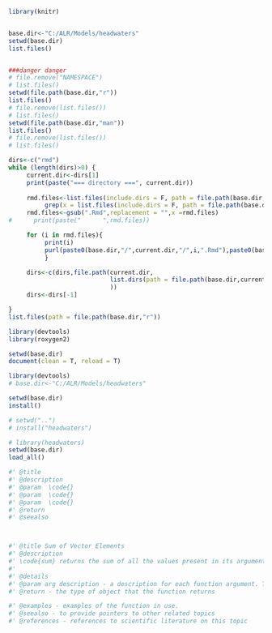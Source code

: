 ```r
library(knitr)


base.dir<-"C:/ALR/Models/headwaters"
setwd(base.dir)
list.files()


###danger danger
# file.remove("NAMESPACE")
# list.files()
setwd(file.path(base.dir,"r"))
list.files()
# file.remove(list.files())
# list.files()
setwd(file.path(base.dir,"man"))
list.files()
# file.remove(list.files())
# list.files()

dirs<-c("rmd")
while (length(dirs)>0) {
     current.dir<-dirs[1]
     print(paste("=== directory ===", current.dir))
     
     rmd.files<-list.files(include.dirs = F, path = file.path(base.dir,current.dir))[
          grep(x = list.files(include.dirs = F, path = file.path(base.dir,current.dir)),".Rmd")]
     rmd.files<-gsub(".Rmd",replacement = "",x =rmd.files)
#      print(paste("      ",rmd.files))

     for (i in rmd.files){
          print(i)
          purl(paste0(base.dir,"/",current.dir,"/",i,".Rmd"),paste0(base.dir,"/r/",i,".R"))
          }

     dirs<-c(dirs,file.path(current.dir,
                            list.dirs(path = file.path(base.dir,current.dir),recursive = F,full.names = F) 
                            ))
     dirs<-dirs[-1]

}
list.files(path = file.path(base.dir,"r"))
```

```r
library(devtools)
library(roxygen2)

setwd(base.dir)
document(clean = T, reload = T)
```

```r
library(devtools)
# base.dir<-"C:/ALR/Models/headwaters"

setwd(base.dir)
install()

# setwd("..")
# install("headwaters")
```

```r
# library(headwaters)
setwd(base.dir)
load_all()
```


```r

#' @title 
#' @description
#' @param  \code{}
#' @param  \code{}
#' @param  \code{}
#' @return 
#' @seealso



#' @title Sum of Vector Elements
#' @description
#' \code{sum} returns the sum of all the values present in its arguments.
#'
#' @details
#' @param arg description - a description for each function argument. This can span multiple lines (or even paragraphs) if necessary.
#' @return - the type of object that the function returns

#' @examples - examples of the function in use. 
#' @seealso - to provide pointers to other related topics
#' @references - references to scientific literature on this topic

```







